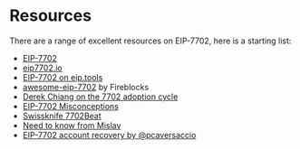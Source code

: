 # Resources

There are a range of excellent resources on EIP-7702, here is a starting list:

- [EIP-7702](https://github.com/ethereum/EIPs/blob/master/EIPS/eip-7702.md)
- [eip7702.io](https://eip7702.io/)
- [EIP-7702 on eip.tools](https://eip.tools/eip/7702)
- [awesome-eip-7702](https://github.com/fireblocks-labs/awesome-eip-7702) by Fireblocks
- [Derek Chiang on the 7702 adoption cycle](https://x.com/decentrek/status/1846216581979734156)
- [EIP-7702 Misconceptions](https://blog.ambire.com/eip-7702-misconceptions/)
- [Swissknife 7702Beat](https://swiss-knife.xyz/7702beat)
- [Need to know from Mislav](https://x.com/ox_shaman/status/1924770091620520053)
- [EIP-7702 account recovery by @pcaversaccio](https://x.com/pcaversaccio/status/1929926175935095149)
